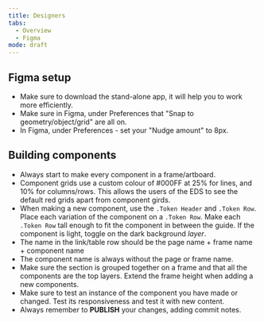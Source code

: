 ```yaml
---
title: Designers
tabs: 
  - Overview
  - Figma
mode: draft
---
```



## Figma setup 

* Make sure to download the stand-alone app, it will help you to work more efficiently. 
* Make sure in Figma, under Preferences that "Snap to geometry/object/grid" are all on. 
* In Figma, under Preferences - set your "Nudge amount" to 8px. 


## Building components

* Always start to make every component in a frame/artboard. 
* Component grids use a custom colour of #000FF at 25% for lines, and 10% for columns/rows. This allows the users of the EDS to see the default red grids apart from component girds. 
* When making a new component, use the `.Token Header` and `.Token Row`. Place each variation of the component on a `.Token Row`. Make each `.Token Row` tall enough to fit the component in between the guide. If the component is light, toggle on the dark background *layer*. 
* The name in the link/table row should be the page name + frame name + component name
* The component name is always without the page or frame name. 
* Make sure the section is grouped together on a frame and that all the components are the top layers. Extend the frame height when adding a new components. 
* Make sure to test an instance of the component you have made or changed. Test its responsiveness and test it with new content. 
* Always remember to **PUBLISH** your changes, adding commit notes.
